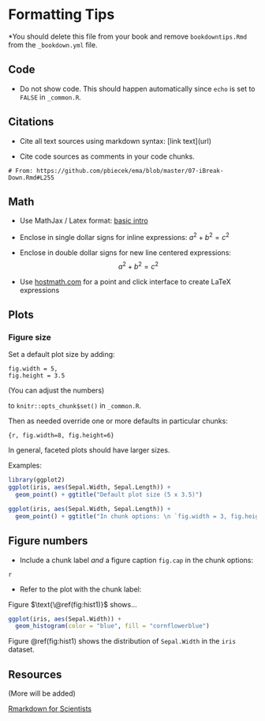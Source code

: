 # Formatting Tips

*You should delete this file from your book and remove `bookdowntips.Rmd` from the `_bookdown.yml` file.

## Code

- Do not show code. This should happen automatically since `echo` is set to `FALSE` in `_common.R`.

## Citations

- Cite all text sources using markdown syntax: $[\text{link text}](\text{url})$

- Cite code sources as comments in your code chunks.

```
# From: https://github.com/pbiecek/ema/blob/master/07-iBreak-Down.Rmd#L255
```

## Math

- Use MathJax / Latex format: [basic intro](https://rmd4sci.njtierney.com/math)

- Enclose in single dollar signs for inline expressions: $a^2 + b^2 = c^2$

- Enclose in double dollar signs for new line centered expressions: $$a^2 + b^2 = c^2$$

- Use [hostmath.com](http://hostmath.com/) for a point and click interface to create LaTeX expressions

## Plots

### Figure size

Set a default plot size by adding:

```
fig.width = 5,
fig.height = 3.5
```

(You can adjust the numbers)

to `knitr::opts_chunk$set()` in `_common.R`.

Then as needed override one or more defaults in particular chunks:

`{r, fig.width=8, fig.height=6}`

In general, faceted plots should have larger sizes.

Examples:

```r
library(ggplot2)
ggplot(iris, aes(Sepal.Width, Sepal.Length)) + 
  geom_point() + ggtitle("Default plot size (5 x 3.5)")
```

```r
ggplot(iris, aes(Sepal.Width, Sepal.Length)) + 
  geom_point() + ggtitle("In chunk options: \n `fig.width = 3, fig.height = 3`")
```

## Figure numbers

- Include a chunk label *and* a figure caption `fig.cap` in the chunk options:

```
{r hist1, fig.cap = "Histogram of `Sepal.Width`"}
```

- Refer to the plot with the chunk label:

Figure $\text{\@ref(fig:hist1)}$ shows...

```r
ggplot(iris, aes(Sepal.Width)) + 
  geom_histogram(color = "blue", fill = "cornflowerblue")
```

Figure \@ref(fig:hist1) shows the distribution of `Sepal.Width` in the `iris` dataset.

## Resources

(More will be added)

[Rmarkdown for Scientists](https://rmd4sci.njtierney.com/)
